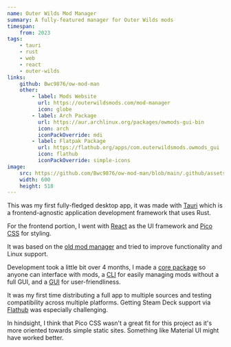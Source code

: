 ```yaml
---
name: Outer Wilds Mod Manager
summary: A fully-featured manager for Outer Wilds mods
timespan:
    from: 2023
tags:
    - tauri
    - rust
    - web
    - react
    - outer-wilds
links:
    github: Bwc9876/ow-mod-man
    other:
        - label: Mods Website
          url: https://outerwildsmods.com/mod-manager
          icon: globe
        - label: Arch Package
          url: https://aur.archlinux.org/packages/owmods-gui-bin
          icon: arch
          iconPackOverride: mdi
        - label: Flatpak Package
          url: https://flathub.org/apps/com.outerwildsmods.owmods_gui
          icon: flathub
          iconPackOverride: simple-icons
image:
    src: https://github.com/Bwc9876/ow-mod-man/blob/main/.github/assets/screenshots/main.png?raw=true
    width: 600
    height: 518
---
```



This was my first fully-fledged desktop app, it was made with [Tauri](https://tauri.app)
which is a frontend-agnostic application development framework that uses Rust.

For the frontend portion, I went with [React](https://react.dev/) as the UI framework
and [Pico CSS](https://picocss.com/) for styling.

It was based on the [old mod manager](https://github.com/ow-mods/ow-mod-manager)
and tried to improve functionality and Linux support.

Development took a little bit over 4 months, I made a
[core package](https://github.com/Bwc9876/ow-mod-man/tree/main/owmods_core)
so anyone can interface with mods, a
[CLI](https://github.com/Bwc9876/ow-mod-man/tree/main/owmods_cli) for
easily managing mods without a full GUI,
and a [GUI](https://github.com/Bwc9876/ow-mod-man/tree/main/owmods_gui) for
user-friendliness.

It was my first time distributing a full app to multiple sources and testing
compatibility across multiple platforms. Getting Steam Deck support via [Flathub](https://flathub.org/apps/com.outerwildsmods.owmods_gui)
was especially challenging.

In hindsight, I think that Pico CSS wasn't a great fit for this project as it's
more oriented towards simple static sites.
Something like Material UI might have worked better.
